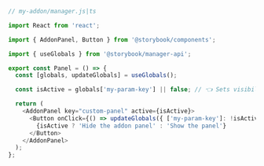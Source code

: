 ```js
// my-addon/manager.js|ts

import React from 'react';

import { AddonPanel, Button } from '@storybook/components';

import { useGlobals } from '@storybook/manager-api';

export const Panel = () => {
  const [globals, updateGlobals] = useGlobals();

  const isActive = globals['my-param-key'] || false; // 👈 Sets visibility based on the global value.

  return (
    <AddonPanel key="custom-panel" active={isActive}>
      <Button onClick={() => updateGlobals({ ['my-param-key']: !isActive })}>
        {isActive ? 'Hide the addon panel' : 'Show the panel'}
      </Button>
    </AddonPanel>
  );
};
```
